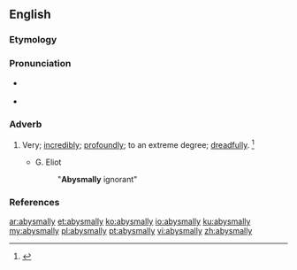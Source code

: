 ==English==

===Etymology===
{{suffix|abysmal|ly|lang=en}}

===Pronunciation===
* {{a|RP}} {{IPA|/əˈbɪz.ml̩.i/|lang=en}}
* {{a|US}} {{IPA|/əˈbɪz.ml̩.i/|lang=en}}

===Adverb===
{{en-adv}}

# {{context|derogatory|lang=en}} Very; [[incredibly]]; [[profoundly]]; to an extreme degree; [[dreadfully]]. {{defdate|First attested in the late 19<sup>th</sup> century.}}<ref name=SOED>{{R:SOED5|page=11}}</ref>
#* G. Eliot
#*: "'''Abysmally''' ignorant"

===References===
<references/>

[[ar:abysmally]]
[[et:abysmally]]
[[ko:abysmally]]
[[io:abysmally]]
[[ku:abysmally]]
[[my:abysmally]]
[[pl:abysmally]]
[[pt:abysmally]]
[[vi:abysmally]]
[[zh:abysmally]]